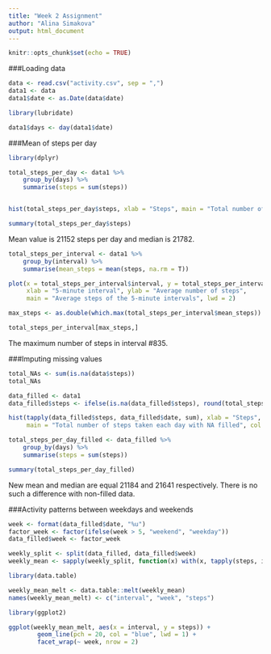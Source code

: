 ---
title: "Week 2 Assignment"
author: "Alina Simakova"
output: html_document
---

```{r setup, include=FALSE}
knitr::opts_chunk$set(echo = TRUE)
```
###Loading data
```{r, message=FALSE, warning=FALSE}
data <- read.csv("activity.csv", sep = ",")
data1 <- data
data1$date <- as.Date(data$date)

library(lubridate)

data1$days <- day(data1$date)
```

###Mean of steps per day

```{r, message=FALSE, warning=FALSE}
library(dplyr)

total_steps_per_day <- data1 %>%
    group_by(days) %>%
    summarise(steps = sum(steps))


hist(total_steps_per_day$steps, xlab = "Steps", main = "Total number of steps taken each day", col = "blue")

summary(total_steps_per_day$steps)
```

Mean value is 21152 steps per day and median is 21782.



```{r}
total_steps_per_interval <- data1 %>%
    group_by(interval) %>%
    summarise(mean_steps = mean(steps, na.rm = T))

plot(x = total_steps_per_interval$interval, y = total_steps_per_interval$mean_steps, type = "l",
     xlab = "5-minute interval", ylab = "Average number of steps",
     main = "Average steps of the 5-minute intervals", lwd = 2)

max_steps <- as.double(which.max(total_steps_per_interval$mean_steps))

total_steps_per_interval[max_steps,]

```

The  maximum number of steps in  interval #835. 

###Imputing missing values

```{r}
total_NAs <- sum(is.na(data$steps))
total_NAs

data_filled <- data1
data_filled$steps <- ifelse(is.na(data_filled$steps), round(total_steps_per_interval$mean_steps), data_filled$steps)

hist(tapply(data_filled$steps, data_filled$date, sum), xlab = "Steps",
     main = "Total number of steps taken each day with NA filled", col = "green")

total_steps_per_day_filled <- data_filled %>%
    group_by(days) %>%
    summarise(steps = sum(steps))

summary(total_steps_per_day_filled)
```

New mean and median are equal 21184 and 21641 respectively. There is no such a difference with non-filled data.

###Activity patterns between weekdays and weekends

```{r, warning=FALSE, message=FALSE}
week <- format(data_filled$date, "%u")
factor_week <- factor(ifelse(week > 5, "weekend", "weekday"))
data_filled$week <- factor_week

weekly_split <- split(data_filled, data_filled$week)
weekly_mean <- sapply(weekly_split, function(x) with(x, tapply(steps, interval, mean)))

library(data.table)

weekly_mean_melt <- data.table::melt(weekly_mean)
names(weekly_mean_melt) <- c("interval", "week", "steps")

library(ggplot2)

ggplot(weekly_mean_melt, aes(x = interval, y = steps)) +
        geom_line(pch = 20, col = "blue", lwd = 1) +
        facet_wrap(~ week, nrow = 2)
```

